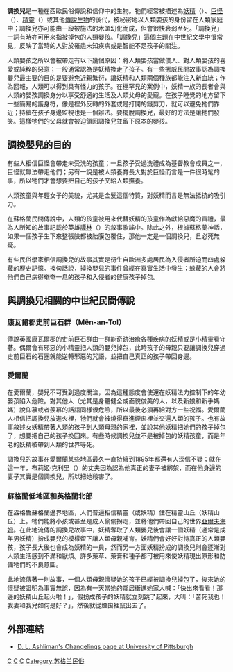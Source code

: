 '''調換兒'''是一種在西歐民俗傳說和信仰中的生物。牠們經常被描述為[[妖精|妖精]]（{{lang|en|fairy}}）、[[巨怪|巨怪]]（{{lang|en|troll}}）、[[精靈|精靈]]（{{lang|en|elf}}）或其他[[傳說生物|傳說生物]]的後代，被秘密地以人類嬰孩的身份留在人類家庭中；調換兒亦可能由一段被施法的木頭幻化而成，但會很快衰弱至死。「調換兒」一詞有時亦可用來指被掉包的人類嬰孩。「調換兒」這個主題在中世紀文學中很常見，反映了當時的人對於罹患未知疾病或是智能不足孩子的關注。

人類嬰孩之所以會被帶走有以下幾個原因：將人類嬰孩當做僕人、對人類嬰孩的喜愛或純粹的惡意；一般通常認為是妖精換走了孩子。有一些挪威民間故事認為調換嬰兒最主要的目的是要避免近親繁衍，讓妖精和人類兩個種族都能注入新血統；作為回報，人類可以得到具有怪力的孩子。在極罕見的案例中，妖精一族的長者會與人類的嬰孩調換身分以享受舒適的生活及人類父母的愛寵。在孩子睡覺的地方留下一些簡易的護身符，像是裡外反轉的外套或是打開的鐵剪刀，就可以避免牠們靠近；持續在孩子身邊監視也是一個辦法。要擺脫調換兒，最好的方法是讓牠們發笑。這樣牠們的父母就會被迫領回調換兒並留下原本的嬰孩。

==調換嬰兒的目的==
有些人相信巨怪會帶走未受洗的孩童；一旦孩子受過洗禮成為基督教會成員之一，巨怪就無法帶走他們；另有一說是被人類養育長大對於巨怪而言是一件很時髦的事，所以牠們才會想要把自己的孩子交給人類撫養。

人類孩童與年輕女子的美貌，尤其是金髮這個特質，對妖精而言是無法抵抗的吸引力。

在蘇格蘭民間傳說中，人類的孩童被用來代替妖精的孩童作為獻給惡魔的貢禮，最為人所知的故事記載於英雄[[譚林|譚林]]（''{{lang|en|Tam Lin }}''）的敘事歌謠中。除此之外，根據蘇格蘭神話，如果一個孩子生下來整張臉都被胎膜包覆住，那他一定是一個調換兒，且必死無疑。

有些民俗學家相信調換兒的故事其實是衍生自歐洲多處居民為入侵者所迫而四處躲藏的歷史記憶。換句話說，掉換嬰兒的事件曾經在真實生活中發生；躲藏的人會將他們自己病得奄奄一息的孩子和入侵者的健康孩子掉包。

==與調換兒相關的中世紀民間傳說==
===康瓦爾郡史前巨石群（Mên-an-Tol）===
傳說英國康瓦爾郡的史前巨石群由一群能奇跡治癒各種疾病的妖精或是[[皮克西|小精靈]]看守著。偶爾會有邪惡的小精靈把人類的嬰兒掉包，此時孩子的母親只要讓調換兒穿過史前巨石的石圈就能逆轉邪惡的咒語，並把自己真正的孩子帶回身邊。
===愛爾蘭===
在愛爾蘭，嬰兒不可受到過度關注，因為這種態度會使還在妖精法力控制下的年幼嬰孩陷入危險。對其他人（尤其是身體健全或面貌俊美的人，以及新娘和新手媽媽）說仰慕或者羨慕的話語同樣很危險，所以最後必須再給對方一些祝福。愛爾蘭人相信把調換兒放進火裡，牠們就會被燒得竄進煙囪裡並交還人類的孩子。也有故事敘述女妖精帶著人類的孩子到人類母親的家裡，並說其他妖精把她們的孩子掉包了，想要把自己的孩子換回來。有些時候調換兒並不是被掉包的妖精孩童，而是年老的妖精被帶到人類的世界等死。

調換兒的故事在愛爾蘭某些地區最久一直持續到1895年都還有人深信不疑；就在這一年，布莉姬‧克利里（{{link-en|Bridget Cleary|Bridget Cleary}}）的丈夫因為認為他真正的妻子被綁架，而在他身邊的妻子其實是個調換兒，所以把她殺害了。

===蘇格蘭低地區和英格蘭北部===
在盎格魯蘇格蘭邊界地區，人們普遍相信精靈（或妖精）住在精靈山丘（妖精山丘）上。牠們能將小孩或甚至是成人偷偷拐走，並將他們帶回自己的世界[[亞爾夫海姆|亞爾夫海姆]]。在此地流傳的調換兒故事中，妖精奪取了人類嬰兒後會讓一個妖精（通常是成年男妖精）扮成嬰兒的模樣留下讓人類母親哺育。妖精們會好好對待真正的人類嬰孩，孩子長大後也會成為妖精的一員，然而另一方面妖精扮成的調換兒則會逐漸對人類生活感到不滿和厭煩。許多藥草、藥膏和種子都可被用來使妖精現出原形和防備牠們的不良意圖。

此地流傳著一則故事，一個人類母親懷疑她的孩子已經被調換兒掉包了，後來她的懷疑被證明為事實無誤，因為有一天當她的鄰居衝進她家大喊：「快出來看看！那邊的妖精山丘起火啦！」，假扮成孩子的妖精就立刻跳了起來，大叫：「苦死我也！我妻和我兒如何是好？」，然後就從煙囪裡竄出去了。

==外部連結==
* [http://www.pitt.edu/~dash/changeling.html D. L. Ashliman's Changelings page at University of Pittsburgh] {{Wayback|url=http://www.pitt.edu/~dash/changeling.html |date=20210126044759 }}
{{威爾斯神話}}
{{蘇格蘭神話生物}}
[[Category:凱爾特傳說生物|C]]
[[Category:妖精|C]]
[[Category:苏格兰传奇生物|C]]
[[Category:苏格兰民俗|Category:苏格兰民俗]]